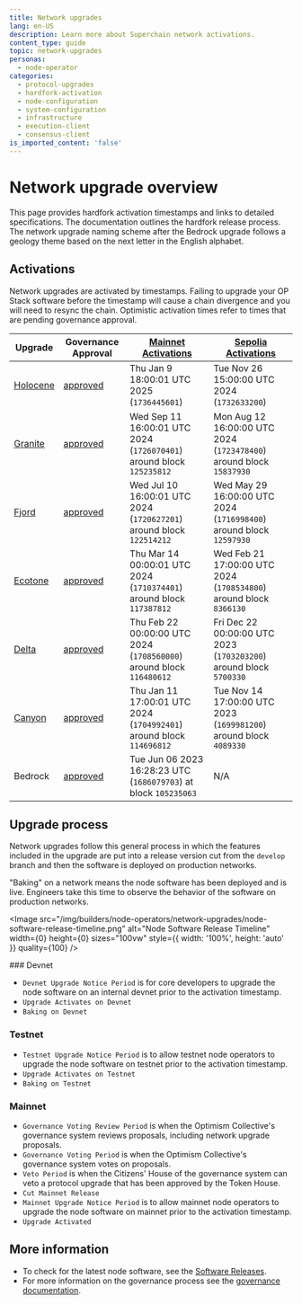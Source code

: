 ```yaml
---
title: Network upgrades
lang: en-US
description: Learn more about Superchain network activations.
content_type: guide
topic: network-upgrades
personas:
  - node-operator
categories:
  - protocol-upgrades
  - hardfork-activation
  - node-configuration
  - system-configuration
  - infrastructure
  - execution-client
  - consensus-client
is_imported_content: 'false'
---
```



# Network upgrade overview

This page provides hardfork activation timestamps and links to detailed specifications.
The documentation outlines the hardfork release process.
The network upgrade naming scheme after the Bedrock upgrade follows a geology theme based on the next letter in the English alphabet.

## Activations

Network upgrades are activated by timestamps. Failing to upgrade your OP Stack software before the timestamp will cause a chain divergence and you will need to resync the chain. Optimistic activation times refer to times that are pending governance approval.

| Upgrade                                                               | Governance Approval                                                                                                          | [Mainnet Activations](https://github.com/ethereum-optimism/superchain-registry/blob/main/superchain/configs/mainnet/superchain.toml) | [Sepolia Activations](https://github.com/ethereum-optimism/superchain-registry/blob/main/superchain/configs/sepolia/superchain.toml) |
| --------------------------------------------------------------------- | ---------------------------------------------------------------------------------------------------------------------------- | ------------------------------------------------------------------------------------------------------------------------------------ | ------------------------------------------------------------------------------------------------------------------------------------ |
| [Holocene](https://specs.optimism.io/protocol/holocene/overview.html?utm_source=op-docs&utm_medium=docs) | [approved](https://vote.optimism.io/proposals/20127877429053636874064552098716749508236019236440427814457915785398876262515) | Thu Jan 9 18:00:01 UTC 2025  (`1736445601`)                                                                                          | Tue Nov 26 15:00:00 UTC 2024 (`1732633200`)                                                                                          |
| [Granite](https://specs.optimism.io/protocol/granite/overview.html?utm_source=op-docs&utm_medium=docs)   | [approved](https://gov.optimism.io/t/upgrade-proposal-10-granite-network-upgrade/8733)                                       | Wed Sep 11 16:00:01 UTC 2024 (`1726070401`) around block `125235812`                                                                 | Mon Aug 12 16:00:00 UTC 2024 (`1723478400`) around block `15837930`                                                                  |
| [Fjord](https://specs.optimism.io/protocol/fjord/overview.html?utm_source=op-docs&utm_medium=docs)       | [approved](https://gov.optimism.io/t/upgrade-proposal-9-fjord-network-upgrade/8236)                                          | Wed Jul 10 16:00:01 UTC 2024 (`1720627201`) around block `122514212`                                                                 | Wed May 29 16:00:00 UTC 2024 (`1716998400`) around block `12597930`                                                                  |
| [Ecotone](https://specs.optimism.io/protocol/ecotone/overview.html?utm_source=op-docs&utm_medium=docs)   | [approved](https://gov.optimism.io/t/upgrade-proposal-5-ecotone-network-upgrade/7669)                                        | Thu Mar 14 00:00:01 UTC 2024 (`1710374401`) around block `117387812`                                                                 | Wed Feb 21 17:00:00 UTC 2024 (`1708534800`) around block `8366130`                                                                   |
| [Delta](https://specs.optimism.io/protocol/delta/overview.html?utm_source=op-docs&utm_medium=docs)       | [approved](https://gov.optimism.io/t/final-upgrade-proposal-3-delta-network-upgrade/7310)                                    | Thu Feb 22 00:00:00 UTC 2024 (`1708560000`) around block `116480612`                                                                 | Fri Dec 22 00:00:00 UTC 2023 (`1703203200`) around block `5700330`                                                                   |
| [Canyon](https://specs.optimism.io/protocol/canyon/overview.html?utm_source=op-docs&utm_medium=docs)     | [approved](https://gov.optimism.io/t/final-upgrade-proposal-2-canyon-network-upgrade/7088)                                   | Thu Jan 11 17:00:01 UTC 2024 (`1704992401`) around block `114696812`                                                                 | Tue Nov 14 17:00:00 UTC 2023 (`1699981200`) around block `4089330`                                                                   |
| Bedrock                                                               | [approved](https://gov.optimism.io/t/final-upgrade-1-bedrock-protocol-upgrade-v2/5548)                                       | Tue Jun 06 2023 16:28:23 UTC (`1686079703`) at block `105235063`                                                                     | N/A                                                                                                                                  |

## Upgrade process

Network upgrades follow this general process in which the features included in
the upgrade are put into a release version cut from the `develop` branch and
then the software is deployed on production networks.

<Callout type="info">
  "Baking" on a network means the node software has been deployed and is live.
  Engineers take this time to observe the behavior of the software on
  production networks.
</Callout>

<Image src="/img/builders/node-operators/network-upgrades/node-software-release-timeline.png" alt="Node Software Release Timeline" width={0} height={0} sizes="100vw" style={{ width: '100%', height: 'auto' }} quality={100} />

<Steps>
  ### Devnet

  *   `Devnet Upgrade Notice Period` is for core developers to upgrade the
      node software on an internal devnet prior to the activation timestamp.
  *   `Upgrade Activates on Devnet`
  *   `Baking on Devnet`

  ### Testnet

  *   `Testnet Upgrade Notice Period` is to allow testnet node operators to
      upgrade the node software on testnet prior to the activation timestamp.
  *   `Upgrade Activates on Testnet`
  *   `Baking on Testnet`

  ### Mainnet

  *   `Governance Voting Review Period` is when the Optimism Collective's
      governance system reviews proposals, including network upgrade proposals.
  *   `Governance Voting Period` is when the Optimism Collective's governance
      system votes on proposals.
  *   `Veto Period` is when the Citizens' House of the governance system can
      veto a protocol upgrade that has been approved by the Token House.
  *   `Cut Mainnet Release`
  *   `Mainnet Upgrade Notice Period` is to allow mainnet node operators to
      upgrade the node software on mainnet prior to the activation timestamp.
  *   `Upgrade Activated`
</Steps>

## More information

*   To check for the latest node software, see the [Software Releases](/operators/node-operators/releases).
*   For more information on the governance process see the [governance documentation](https://community.optimism.io/docs/governance/?utm_source=op-docs&utm_medium=docs).
